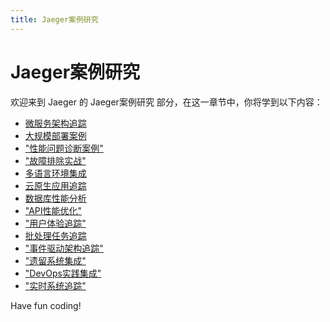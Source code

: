```yaml
---
title: Jaeger案例研究
---
```


# Jaeger案例研究

欢迎来到 Jaeger 的 Jaeger案例研究 部分，在这一章节中，你将学到以下内容：

- [微服务架构追踪](./0-microservice-architecture-tracking.mdx)
- [大规模部署案例](./1-scale-deployment-scenarios.mdx)
- ["性能问题诊断案例"](./2-performance-issue-diagnostic-case.mdx)
- ["故障排除实战"](./3-troubleshooting-in-action.mdx)
- [多语言环境集成](./4-multilingual-environment-integration.mdx)
- [云原生应用追踪](./5-cloud-native-app-tracking.mdx)
- [数据库性能分析](./6-database-performance-analysis.mdx)
- ["API性能优化"](./7-api-performance-optimization.mdx)
- ["用户体验追踪"](./8-user-experience-tracking.mdx)
- [批处理任务追踪](./9-batch-task-tracking.mdx)
- ["事件驱动架构追踪"](./10-event-driven-schema-tracing.mdx)
- ["遗留系统集成"](./11-legacy-system-integration.mdx)
- ["DevOps实践集成"](./12-devops-practice-integration.mdx)
- ["实时系统追踪"](./13-real-time-system-tracking.mdx)

Have fun coding!